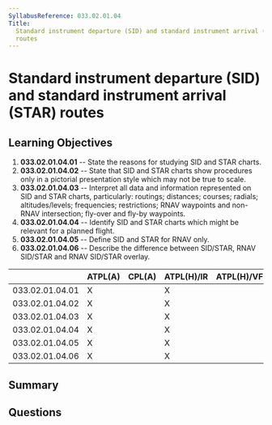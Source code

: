 ```yaml
---
SyllabusReference: 033.02.01.04
Title:
  Standard instrument departure (SID) and standard instrument arrival (STAR)
  routes
---
```


# Standard instrument departure (SID) and standard instrument arrival (STAR) routes

## Learning Objectives

1.  **033.02.01.04.01** -- State the reasons for studying SID and STAR charts.
2.  **033.02.01.04.02** -- State that SID and STAR charts show procedures only in
    a pictorial presentation style which may not be true to scale.
3.  **033.02.01.04.03** -- Interpret all data and information represented on SID
    and STAR charts, particularly: routings; distances; courses; radials;
    altitudes/levels; frequencies; restrictions; RNAV waypoints and non-RNAV
    intersection; fly-over and fly-by waypoints.
4.  **033.02.01.04.04** -- Identify SID and STAR charts which might be relevant
    for a planned flight.
5.  **033.02.01.04.05** -- Define SID and STAR for RNAV only.
6.  **033.02.01.04.06** -- Describe the difference between SID/STAR, RNAV
    SID/STAR and RNAV SID/STAR overlay.

|                 | ATPL(A) | CPL(A) | ATPL(H)/IR | ATPL(H)/VFR | CPL(H) | IR | CBIR(A) |
| --------------- | ------- | ------ | ---------- | ----------- | ------ | -- | ------- |
| 033.02.01.04.01 | X       |        | X          |             |        | X  | X       |
| 033.02.01.04.02 | X       |        | X          |             |        | X  | X       |
| 033.02.01.04.03 | X       |        | X          |             |        | X  | X       |
| 033.02.01.04.04 | X       |        | X          |             |        | X  | X       |
| 033.02.01.04.05 | X       |        | X          |             |        | X  | X       |
| 033.02.01.04.06 | X       |        | X          |             |        | X  | X       |

## Summary

## Questions
